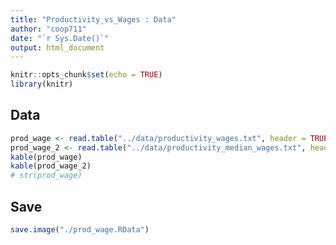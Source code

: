 ```yaml
---
title: "Productivity_vs_Wages : Data"
author: "coop711"
date: "`r Sys.Date()`"
output: html_document
---
```


```r
knitr::opts_chunk$set(echo = TRUE)
library(knitr)
```

## Data

```r
prod_wage <- read.table("../data/productivity_wages.txt", header = TRUE, stringsAsFactors = FALSE)
prod_wage_2 <- read.table("../data/productivity_median_wages.txt", header = TRUE, stringsAsFactors = FALSE)
kable(prod_wage)
kable(prod_wage_2)
# str(prod_wage)
```

## Save

```r
save.image("./prod_wage.RData")
```
